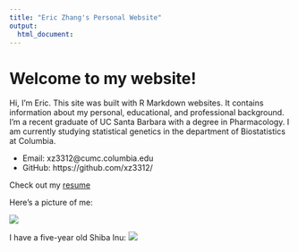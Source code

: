 ```yaml
---
title: "Eric Zhang's Personal Website"
output: 
  html_document:
---
```




# Welcome to my website!

Hi, I’m Eric. This site was built with R Markdown websites. It contains information about my personal, educational, and professional background. I'm a recent graduate of UC Santa Barbara with a degree in Pharmacology. I am currently studying statistical genetics in the department of Biostatistics at Columbia.


- Email: xz3312@cumc.columbia.edu  
- GitHub: https://github.com/xz3312/

Check out my [resume](resume.html)

Here's a picture of me: 

![](images/eric.jpeg)

I have a five-year old Shiba Inu:
![](images/pudding.JPG)